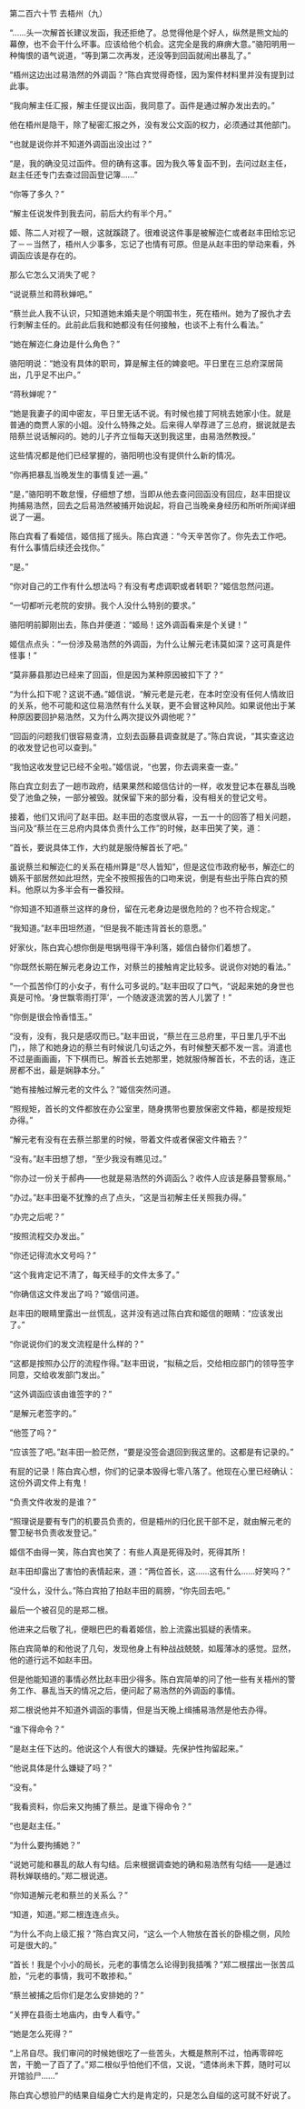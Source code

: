 

第二百六十节 去梧州（九）

“……头一次解首长建议发函，我还拒绝了。总觉得他是个好人，纵然是熊文灿的幕僚，也不会干什么坏事。应该给他个机会。这完全是我的麻痹大意。”骆阳明用一种悔恨的语气说道，“等到第二次再发，还没等到回函就闹出暴乱了。”

“梧州这边出过易浩然的外调函？”陈白宾觉得奇怪，因为案件材料里并没有提到过此事。

“我向解主任汇报，解主任提议出函，我同意了。函件是通过解办发出去的。”

他在梧州是隐干，除了秘密汇报之外，没有发公文函的权力，必须通过其他部门。

“也就是说你并不知道外调函出没出过？”

“是，我的确没见过函件。但的确有这事。因为我久等复函不到，去问过赵主任，赵主任还专门去查过回函登记簿……”

“你等了多久？”

“解主任说发件到我去问，前后大约有半个月。”

姬、陈二人对视了一眼，这就蹊跷了。很难说这件事是被解迩仁或者赵丰田给忘记了－－当然了，梧州人少事多，忘记了也情有可原。但是从赵丰田的举动来看，外调函应该是存在的。

那么它怎么又消失了呢？

“说说蔡兰和蒋秋婵吧。”

“蔡兰此人我不认识，只知道她未婚夫是个明国书生，死在梧州。她为了报仇才去行刺解主任的。此前此后我和她都没有任何接触，也谈不上有什么看法。”

“她在解迩仁身边是什么角色？”

骆阳明说：“她没有具体的职司，算是解主任的婢妾吧。平日里在三总府深居简出，几乎足不出户。”

“蒋秋婵呢？”

“她是我妻子的闺中密友，平日里无话不说。有时候也接丁阿桃去她家小住。就是普通的商贾人家的小姐。没什么特殊之处。后来得人举荐进了三总府，据说就是去陪蔡兰说话解闷的。她的儿子齐立恒每天送到我这里，由易浩然教授。”

这些情况都是他们已经掌握的，骆阳明也没有提供什么新的情况。

“你再把暴乱当晚发生的事情复述一遍。”

“是，”骆阳明不敢怠慢，仔细想了想，当即从他去查问回函没有回应，赵丰田提议拘捕易浩然，回去之后易浩然被捕开始说起，将自己当晚亲身经历和所听所闻详细说了一遍。

陈白宾看了看姬信，姬信摇了摇头。陈白宾道：“今天辛苦你了。你先去工作吧。有什么事情后续还会找你。”

“是。”

“你对自己的工作有什么想法吗？有没有考虑调职或者转职？”姬信忽然问道。

“一切都听元老院的安排。我个人没什么特别的要求。”

骆阳明前脚刚出去，陈白并便道：“姬局！这外调函看来是个关键！”

姬信点点头：“一份涉及易浩然的外调函，为什么让解元老讳莫如深？这可真是件怪事！”

“莫非藤县那边已经来了回函，但是因为某种原因被扣下了？”

“为什么扣下呢？这说不通。”姬信说，“解元老是元老，在本时空没有任何人情故旧的关系，他不可能和这位易浩然有什么关联，更不会冒这种风险。如果说他出于某种原因要回护易浩然，又为什么两次提议外调他呢？”

“回函的问题我们很容易查清，立刻去函藤县调查就是了。”陈白宾说，“其实查这边的收发登记也可以查到。”

“我怕这收发登记已经不全啦。”姬信说，“也罢，你去调来查一查。”

陈白宾立刻去了一趟市政府，结果果然和姬信估计的一样，收发登记本在暴乱当晚受了池鱼之殃，一部分被毁。就保留下来的部分看，没有相关的登记文号。

接着，他们又讯问了赵丰田。赵丰田的态度很从容，一五一十的回答了相关问题，当问及“蔡兰在三总府内具体负责什么工作”的时候，赵丰田笑了笑，道：

“首长，要说具体工作，大约就是服侍解首长了吧。”

虽说蔡兰和解迩仁的关系在梧州算是“尽人皆知”，但是这位市政府秘书，解迩仁的嫡系干部居然如此坦然，完全不按照报告的口吻来说，倒是有些出乎陈白宾的预料。他原以为多半会有一番狡辩。

“你知道不知道蔡兰这样的身份，留在元老身边是很危险的？也不符合规定。”

“我知道。”赵丰田坦然道，“但是我不能违背首长的意愿。”

好家伙，陈白宾心想你倒是甩锅甩得干净利落，姬信白替你们着想了。

“你既然长期在解元老身边工作，对蔡兰的接触肯定比较多。说说你对她的看法。”

“一个孤苦伶仃的小女子，有什么可多说的。”赵丰田叹了口气，“说起来她的身世也真是可怜。‘身世飘零雨打萍’，一个随波逐流罢的苦人儿罢了！”

“你倒是很会怜香惜玉。”

“没有，没有，我只是感叹而已。”赵丰田说，“蔡兰在三总府里，平日里几乎不出门，，除了和她身边的蔡兰有时候说几句话之外，有时候整天都不发一言。消遣也不过是画画画，下下棋而已。解首长去她那里，她就服侍解首长，不去的话，连正房都不出，最是娴静本分。”

“她有接触过解元老的文件么？”姬信突然问道。

“照规矩，首长的文件都放在办公室里，随身携带也要放保密文件箱，都是按规矩办得。”

“解元老有没有在去蔡兰那里的时候，带着文件或者保密文件箱去？”

“没有。”赵丰田想了想，“至少我没有瞧见过。”

“你办过一份关于郝冉――也就是易浩然的外调函么？收件人应该是藤县警察局。”

“办过。”赵丰田毫不犹豫的点了点头，“这是当初解主任关照我办得。”

“办完之后呢？”

“按照流程交办发出。”

“你还记得流水文号吗？”

“这个我肯定记不清了，每天经手的文件太多了。”

“你确信这文件发出了吗？”姬信问道。

赵丰田的眼睛里露出一丝慌乱，这并没有逃过陈白宾和姬信的眼睛：“应该发出了。”

“你说说你们的发文流程是什么样的？”

“这都是按照办公厅的流程作得。”赵丰田说，“拟稿之后，交给相应部门的领导签字同意，交给收发部门发出。”

“这外调函应该由谁签字的？”

“是解元老签字的。”

“他签了吗？”

“应该签了吧。”赵丰田一脸茫然，“要是没签会退回到我这里的。这都是有记录的。”

有屁的记录！陈白宾心想，你们的记录本毁得七零八落了。他现在心里已经确认：这份外调文件上有鬼！

“负责文件收发的是谁？”

“照理说是要有专门的机要员负责的，但是梧州的归化民干部不足，就由解元老的警卫秘书负责收发登记。”

姬信不由得一笑，陈白宾也笑了：有些人真是死得及时，死得其所！

赵丰田却露出了害怕的表情起来，道：“两位首长，这……这有什么……好笑吗？”

“没什么，没什么。”陈白宾拍了拍赵丰田的肩膀，“你先回去吧。”

最后一个被召见的是郑二根。

他进来之后敬了礼，便眼巴巴的看着姬信，脸上流露出狐疑的表情来。

陈白宾简单的和他说了几句，发现他身上有种战战兢兢，如履薄冰的感觉。显然，他的道行远不如赵丰田。

但是他能知道的事情必然比赵丰田少得多。陈白宾简单的问了他一些有关梧州的警务工作、暴乱当天的情况之后，便问起了易浩然的外调函的事情。

郑二根说他并不知道外调函的事情，但是当天晚上缉捕易浩然是他去办得。

“谁下得命令？”

“是赵主任下达的。他说这个人有很大的嫌疑。先保护性拘留起来。”

“他说具体是什么嫌疑了吗？”

“没有。”

“我看资料，你后来又拘捕了蔡兰。是谁下得命令？”

“也是赵主任。”

“为什么要拘捕她？”

“说她可能和暴乱的敌人有勾结。后来根据调查她的确和易浩然有勾结――是通过蒋秋婵联络的。”郑二根说道。

“你知道解元老和蔡兰的关系么？”

“知道，知道。”郑二根连连点头。

“为什么不向上级汇报？”陈白宾又问，“这么一个人物放在首长的卧榻之侧，风险可是很大的。”

“首长！我是个小小的局长，元老的事情怎么论得到我插嘴？”郑二根摆出一张苦瓜脸，“元老的事情，我可不敢掺和。”

“蔡兰被捕之后你们是怎么安排她的？”

“关押在县衙土地庙内，由专人看守。”

“她是怎么死得？”

“上吊自尽。我们审问的时候她很吃了一些苦头，大概是熬刑不过，怕再零碎吃苦，干脆一了百了了。”郑二根似乎怕他们不信，又说，“遗体尚未下葬，随时可以开馆验尸……”

陈白宾心想验尸的结果自缢身亡大约是肯定的，只是怎么自缢的这可就不好说了。


